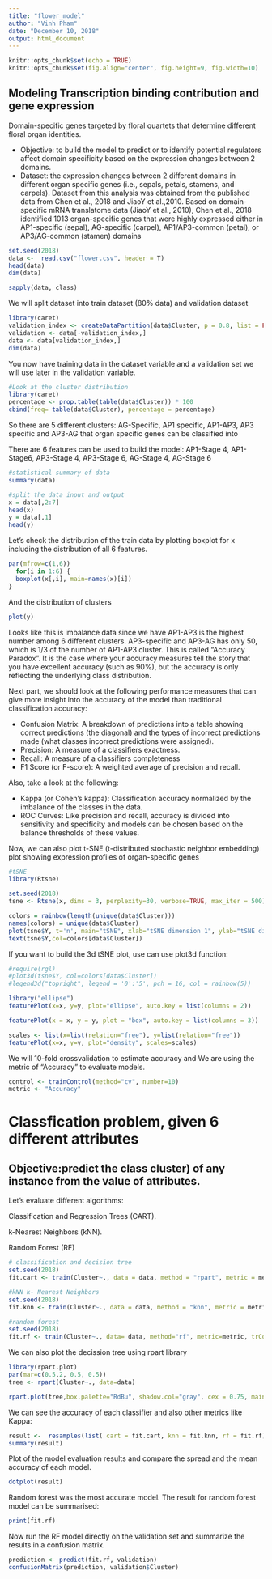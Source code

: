---
title: "flower_model"
author: "Vinh Pham"
date: "December 10, 2018"
output: html_document
---

```{r setup, include=FALSE}
knitr::opts_chunk$set(echo = TRUE)
knitr::opts_chunk$set(fig.align="center", fig.height=9, fig.width=10)
```

## Modeling Transcription binding contribution and gene expression

Domain-specific genes targeted by floral quartets that determine different floral organ identities. 

* Objective: to build the model to predict or to identify potential regulators affect domain specificity based on the expression changes between 2 domains. 
* Dataset: the expression changes between 2 different domains in different organ specific genes (i.e., sepals, petals, stamens, and carpels). Dataset from this analysis was obtained from the published data from Chen et al., 2018 and JiaoY et al.,2010. Based on domain-specific mRNA translatome data (JiaoY et al., 2010), Chen et al., 2018 identified 1013 organ-specific genes that were highly expressed either in AP1-specific (sepal), AG-specific (carpel), AP1/AP3-common (petal), or AP3/AG-common (stamen) domains




```{r}
set.seed(2018)
data <-  read.csv("flower.csv", header = T)
head(data)
dim(data)
```


```{r}
sapply(data, class)
```
We will split dataset into train dataset (80% data) and validation dataset 

```{r}
library(caret)
validation_index <- createDataPartition(data$Cluster, p = 0.8, list = FALSE)
validation <- data[-validation_index,]
data <- data[validation_index,]
dim(data)

```

You now have training data in the dataset variable and a validation set we will use later in the validation variable.

```{r}
#Look at the cluster distribution
library(caret)
percentage <- prop.table(table(data$Cluster)) * 100
cbind(freq= table(data$Cluster), percentage = percentage)
```
So there are 5 different clusters: AG-Specific, AP1 specific, AP1-AP3, AP3 specific and AP3-AG that organ specific genes can be classified into

There are 6 features can be used to build the model: AP1-Stage 4, AP1-Stage6, AP3-Stage 4, AP3-Stage 6, AG-Stage 4, AG-Stage 6

```{r}
#statistical summary of data 
summary(data)
```

```{r}
#split the data input and output 
x = data[,2:7]
head(x)
y = data[,1]
head(y)
```
Let's check the distribution of the train data by plotting boxplot for x including the distribution of all 6 features. 

```{r}
par(mfrow=c(1,6))
  for(i in 1:6) {
  boxplot(x[,i], main=names(x)[i])
}
```
And the distribution of clusters


```{r}
plot(y)
```
Looks like this is imbalance data  since we have AP1-AP3 is the highest number among 6 different clusters. AP3-specific and AP3-AG has only 50, which is 1/3 of the number of AP1-AP3 cluster. 
This is called "Accuracy Paradox". It is the case where your accuracy measures tell the story that you have excellent accuracy (such as 90%), but the accuracy is only reflecting the underlying class distribution.

Next part, we should look at the following performance measures that can give more insight into the accuracy of the model than traditional classification accuracy:

- Confusion Matrix: A breakdown of predictions into a table showing correct predictions (the diagonal) and the types of incorrect predictions made (what classes incorrect predictions were assigned).
- Precision: A measure of a classifiers exactness.
- Recall: A measure of a classifiers completeness
- F1 Score (or F-score): A weighted average of precision and recall.

Also, take a look at the following:

- Kappa (or Cohen's kappa): Classification accuracy normalized by the imbalance of the classes in the data.
- ROC Curves: Like precision and recall, accuracy is divided into sensitivity and specificity and models can be chosen based on the balance thresholds of these values.


Now, we can also plot t-SNE (t-distributed stochastic neighbor embedding) plot showing expression profiles of organ-specific genes

```{r}

#tSNE
library(Rtsne)

set.seed(2018)
tsne <- Rtsne(x, dims = 3, perplexity=30, verbose=TRUE, max_iter = 500)

```

```{r}
colors = rainbow(length(unique(data$Cluster)))
names(colors) = unique(data$Cluster)
plot(tsne$Y, t='n', main="tSNE", xlab="tSNE dimension 1", ylab="tSNE dimension 2",  "cex.main"=2, "cex.lab"=1.5)
text(tsne$Y,col=colors[data$Cluster])

```
If you want to build the 3d tSNE plot, use can use plot3d function:
```{r}
#require(rgl)
#plot3d(tsne$Y, col=colors[data$Cluster])
#legend3d("topright", legend = '0':'5', pch = 16, col = rainbow(5))
```


```{r}
library("ellipse")
featurePlot(x=x, y=y, plot="ellipse", auto.key = list(columns = 2))
```


```{r}
featurePlot(x = x, y = y, plot = "box", auto.key = list(columns = 3))
```
```{r}
scales <- list(x=list(relation="free"), y=list(relation="free"))
featurePlot(x=x, y=y, plot="density", scales=scales)
```

We will 10-fold crossvalidation to estimate accuracy and We are using the metric of "Accuracy" to evaluate models.


```{r}
control <- trainControl(method="cv", number=10)
metric <- "Accuracy"
```


# Classfication problem, given 6 different attributes
## Objective:predict the class cluster) of any instance from the value of attributes. 

Let's evaluate different algorithms:

Classification and Regression Trees (CART).

k-Nearest Neighbors (kNN).

Random Forest (RF)

```{r}

# classification and decision tree 
set.seed(2018)
fit.cart <- train(Cluster~., data = data, method = "rpart", metric = metric, trControl = control)

#kNN k- Nearest Neighbors
set.seed(2018)
fit.knn <- train(Cluster~., data = data, method = "knn", metric = metric, trControl = control)

#random forest 
set.seed(2018)
fit.rf <- train(Cluster~., data= data, method="rf", metric=metric, trControl=control)
```
We can also plot the decission tree using rpart library

```{r}
library(rpart.plot)
par(mar=c(0.5,2, 0.5, 0.5))
tree <- rpart(Cluster~., data=data)

rpart.plot(tree,box.palette="RdBu", shadow.col="gray", cex = 0.75, main = "Classification Tree")
```


We can see the accuracy of each classifier and also other metrics like Kappa:



```{r}
result <-  resamples(list( cart = fit.cart, knn = fit.knn, rf = fit.rf))
summary(result)
```


Plot of the model evaluation results and compare the spread and the mean accuracy of each model.

```{r}
dotplot(result)
```

Random forest was the most accurate model. The result for random forest model can be summarised:

```{r}
print(fit.rf)
```
 
Now run the RF model directly on the validation set and summarize the results in a confusion matrix.
 
```{r}
prediction <- predict(fit.rf, validation)
confusionMatrix(prediction, validation$Cluster)
```

